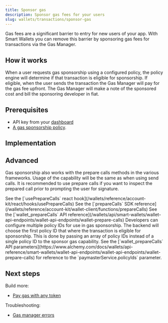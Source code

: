 ```yaml
---
title: Sponsor gas
description: Sponsor gas fees for your users
slug: wallets/transactions/sponsor-gas
---
```


Gas fees are a significant barrier to entry for new users of your app.
With Smart Wallets you can remove this barrier by sponsoring gas fees for transactions via the Gas Manager.

## How it works

When a user requests gas sponsorship using a configured policy, the policy engine will determine if that transaction is eligible for sponsorship.
If eligible, when the user sends the transaction the Gas Manager will pay for the gas fee upfront. The Gas Manager will make a note of the sponsored cost
and bill the sponsoring developer in fiat.

## Prerequisites

- API key from your [dashboard](https://dashboard.alchemy.com/apps)
- [A gas sponsorship policy](https://dashboard.alchemy.com/gas-manager/policy/create).

## Implementation

<Tabs>
  <Tab title="React">
    <Markdown src="react.mdx" />
  </Tab>
  <Tab title="JavaScript">
    <Markdown src="client.mdx" />
  </Tab>
  <Tab title="API">
    <Markdown src="api.mdx" />
  </Tab>
</Tabs>

## Advanced

<Accordion title="Usage with prepare calls">

Gas sponsorship also works with the prepare calls methods in the various frameworks. Usage of the capability will be the same as when using send calls. It is recommended to use prepare calls if you want to inspect the prepared call prior to prompting the user for signature.

<Tabs>
  <Tab title="React">
    See the [`usePrepareCalls` react
    hook](/wallets/reference/account-kit/react/hooks/usePrepareCalls)
  </Tab>
  <Tab title="JavaScript">
    See the [`prepareCalls` SDK
    reference](/wallets/reference/account-kit/wallet-client/functions/prepareCalls)
  </Tab>
  <Tab title="API">
    See the [`wallet_prepareCalls` API
    reference](/wallets/api/smart-wallets/wallet-api-endpoints/wallet-api-endpoints/wallet-prepare-calls)
  </Tab>
</Tabs>

</Accordion>

<Accordion title="Multiple policy IDs">
  Developers can configure multiple policy IDs for use in gas sponsorship. The
  backend will choose the first policy ID that where the transaction is eligible
  for sponsorship. This is done by passing an array of policy IDs instead of a
  single policy ID to the sponsor gas capability. See the [`wallet_prepareCalls`
  API
  parameters](https://www.alchemy.com/docs/wallets/api-reference/smart-wallets/wallet-api-endpoints/wallet-api-endpoints/wallet-prepare-calls)
  for reference to the `paymasterService.policyIds` parameter.
</Accordion>

## Next steps

Build more:

- [Pay gas with any token](/wallets/transactions/pay-gas-with-any-token)

Troubleshooting:

- [Gas manager errors](/reference/gas-manager-errors)
